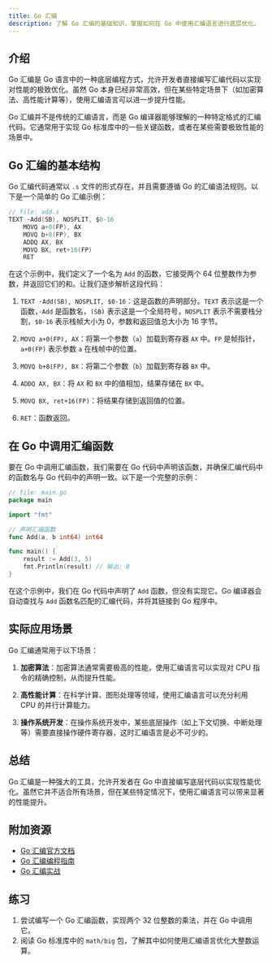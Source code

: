 ```yaml
---
title: Go 汇编
description: 了解 Go 汇编的基础知识，掌握如何在 Go 中使用汇编语言进行底层优化。
---
```


## 介绍

Go 汇编是 Go 语言中的一种底层编程方式，允许开发者直接编写汇编代码以实现对性能的极致优化。虽然 Go 本身已经非常高效，但在某些特定场景下（如加密算法、高性能计算等），使用汇编语言可以进一步提升性能。

Go 汇编并不是传统的汇编语言，而是 Go 编译器能够理解的一种特定格式的汇编代码。它通常用于实现 Go 标准库中的一些关键函数，或者在某些需要极致性能的场景中。

## Go 汇编的基本结构

Go 汇编代码通常以 `.s` 文件的形式存在，并且需要遵循 Go 的汇编语法规则。以下是一个简单的 Go 汇编示例：

```go
// file: add.s
TEXT ·Add(SB), NOSPLIT, $0-16
    MOVQ a+0(FP), AX
    MOVQ b+8(FP), BX
    ADDQ AX, BX
    MOVQ BX, ret+16(FP)
    RET
```

在这个示例中，我们定义了一个名为 `Add` 的函数，它接受两个 64 位整数作为参数，并返回它们的和。让我们逐步解析这段代码：

1. `TEXT ·Add(SB), NOSPLIT, $0-16`：这是函数的声明部分。`TEXT` 表示这是一个函数，`·Add` 是函数名，`(SB)` 表示这是一个全局符号，`NOSPLIT` 表示不需要栈分割，`$0-16` 表示栈帧大小为 0，参数和返回值总大小为 16 字节。

2. `MOVQ a+0(FP), AX`：将第一个参数（`a`）加载到寄存器 `AX` 中。`FP` 是帧指针，`a+0(FP)` 表示参数 `a` 在栈帧中的位置。

3. `MOVQ b+8(FP), BX`：将第二个参数（`b`）加载到寄存器 `BX` 中。

4. `ADDQ AX, BX`：将 `AX` 和 `BX` 中的值相加，结果存储在 `BX` 中。

5. `MOVQ BX, ret+16(FP)`：将结果存储到返回值的位置。

6. `RET`：函数返回。

## 在 Go 中调用汇编函数

要在 Go 中调用汇编函数，我们需要在 Go 代码中声明该函数，并确保汇编代码中的函数名与 Go 代码中的声明一致。以下是一个完整的示例：

```go
// file: main.go
package main

import "fmt"

// 声明汇编函数
func Add(a, b int64) int64

func main() {
    result := Add(3, 5)
    fmt.Println(result) // 输出: 8
}
```

在这个示例中，我们在 Go 代码中声明了 `Add` 函数，但没有实现它。Go 编译器会自动查找与 `Add` 函数名匹配的汇编代码，并将其链接到 Go 程序中。

## 实际应用场景

Go 汇编通常用于以下场景：

1. **加密算法**：加密算法通常需要极高的性能，使用汇编语言可以实现对 CPU 指令的精确控制，从而提升性能。

2. **高性能计算**：在科学计算、图形处理等领域，使用汇编语言可以充分利用 CPU 的并行计算能力。

3. **操作系统开发**：在操作系统开发中，某些底层操作（如上下文切换、中断处理等）需要直接操作硬件寄存器，这时汇编语言是必不可少的。

## 总结

Go 汇编是一种强大的工具，允许开发者在 Go 中直接编写底层代码以实现性能优化。虽然它并不适合所有场景，但在某些特定情况下，使用汇编语言可以带来显著的性能提升。

## 附加资源

- [Go 汇编官方文档](https://golang.org/doc/asm)
- [Go 汇编编程指南](https://github.com/golang/go/wiki/AssemblyPolicy)
- [Go 汇编实战](https://blog.gopheracademy.com/advent-2017/go-assembly/)

## 练习

1. 尝试编写一个 Go 汇编函数，实现两个 32 位整数的乘法，并在 Go 中调用它。
2. 阅读 Go 标准库中的 `math/big` 包，了解其中如何使用汇编语言优化大整数运算。